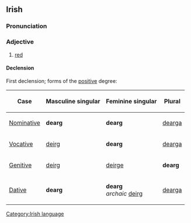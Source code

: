 ==Irish==
===Pronunciation===
{{IPA|[ˈd&#690;arəg]}}
===Adjective===
#[[red]]
====Declension====
First declension; forms of the [[positive]] degree:
{|{{prettytable100}}
!Case
!Masculine singular
!Feminine singular
!Plural
|-
| [[Nominative]]
| '''dearg'''
| '''dearg'''
| [[dearga]]
|-
| [[Vocative]]
| [[deirg]]
| '''dearg'''
| [[dearga]]
|-
| [[Genitive]]
| [[deirg]]
| [[deirge]]
| '''dearg'''
|-
| [[Dative]]
| '''dearg'''
| '''dearg'''<br>''archaic'' [[deirg]]
| [[dearga]]
|}

[[Category:Irish language]]